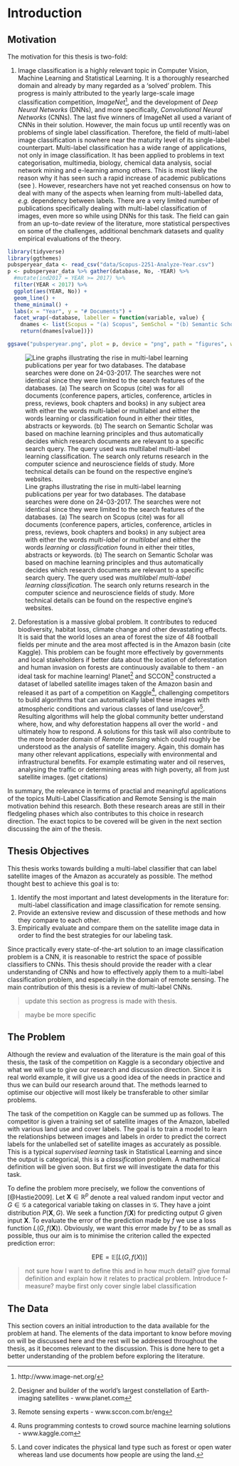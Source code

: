 # Introduction
\label{chp:intro}

## Motivation

The motivation for this thesis is two-fold:

1. Image classification is a highly relevant topic in Computer Vision, Machine Learning and Statistical Learning. It is a thoroughly researched domain and already by many regarded as a 'solved' problem. This progress is mainly attributed to the yearly large-scale image classification competition, *ImageNet*[^imagenet], and the development of *Deep Neural Networks* (DNNs), and more specifically, *Convolutional Neural Networks* (CNNs). The last five winners of ImageNet all used a variant of CNNs in their solution. However, the main focus up until recently was on problems of single label classification. Therefore, the field of multi-label image classification is nowhere near the maturity level of its single-label counterpart. Multi-label classification has a wide range of applications, not only in image classification. It has been applied to problems in text categorisation, multimedia, biology, chemical data analysis, social network mining and e-learning among others. This is most likely the reason why it has seen such a rapid increase of academic publications (see \autoref{pubsperyear}). However, researchers have not yet reached consensus on how to deal with many of the aspects when learning from multi-labelled data, *e.g.* dependency between labels. There are a very limited number of publications specifically dealing with multi-label classification of images, even more so while using DNNs for this task. The field can gain from an up-to-date review of the literature, more statistical perspectives on some of the challenges, additional benchmark datasets and quality empirical evaluations of the theory.  

```r
library(tidyverse)
library(ggthemes)
pubsperyear_data <- read_csv("data/Scopus-2251-Analyze-Year.csv")
p <- pubsperyear_data %>% gather(database, No, -YEAR) %>% 
  #mutate(ind2017 = YEAR >= 2017) %>% 
  filter(YEAR < 2017) %>% 
  ggplot(aes(YEAR, No)) +
  geom_line() +
  theme_minimal() +
  labs(x = "Year", y = "# Documents") +
  facet_wrap(~database, labeller = function(variable, value) {
    dnames <- list(Scopus = "(a) Scopus", SemSchol = "(b) Semantic Scholar")
    return(dnames[value])}) 

ggsave("pubsperyear.png", plot = p, device = "png", path = "figures", width = 7, height = 4)
```

![Line graphs illustrating the rise in multi-label learning publications per year for two databases. The database searches were done on 24-03-2017. The searches were not identical since they were limited to the search features of the databases. (a) The search on Scopus (cite) was for all documents (conference papers, articles, conference, articles in press, reviews, book chapters and books) in any subject area with either the words *multi-label* or *multilabel* and either the words *learning* or *classification* found in either their titles, abstracts or keywords. (b) The search on Semantic Scholar was based on machine learning principles and thus automatically decides which research documents are relevant to a specific search query. The query used was *multilabel multi-label learning classification*. The search only returns research in the computer science and neuroscience fields of study. More technical details can be found on the respective engine's websites. \label{pubsperyear}](figures/pubsperyear.png)

2. Deforestation is a massive global problem. It contributes to reduced biodiversity, habitat loss, climate change and other devastating effects. It is said that the world loses an area of forest the size of 48 football fields per minute and the area most affected is in the Amazon basin (cite Kaggle). This problem can be fought more effectively by governments and local stakeholders if better data about the location of deforestation and human invasion on forests are continuously available to them - an ideal task for machine learning! Planet[^planet] and SCCON[^sccon] constructed a dataset of labelled satellite images taken of the Amazon basin and released it as part of a competition on Kaggle[^kaggle], challenging competitors to build algorithms that can automatically label these images with atmospheric conditions and various classes of land use/cover[^usecover]. Resulting algorithms will help the global community better understand where, how, and why deforestation happens all over the world - and ultimately how to respond. A solutions for this task will also contribute to the more broader domain of *Remote Sensing* which could roughly be understood as the analysis of satellite imagery. Again, this domain has many other relevant applications, especially with environmental and infrastructural benefits. For example estimating water and oil reserves, analysing the traffic or determining areas with high poverty, all from just satellite images. (get citations)

[^imagenet]: http://www.image-net.org/
[^planet]: Designer and builder of the world's largest constellation of Earth-imaging satellites - www.planet.com
[^sccon]: Remote sensing experts - www.sccon.com.br/eng
[^kaggle]: Runs programming contests to crowd source machine learning solutions - www.kaggle.com
[^usecover]: Land cover indicates the physical land type such as forest or open water whereas land use documents how people are using the land.

In summary, the relevance in terms of practial and meaningful applications of the topics Multi-Label Classification and Remote Sensing is the main motivation behind this research. Both these research areas are still in their fledgeling phases which also contributes to this choice in research direction. The exact topics to be covered will be given in the next section discussing the aim of the thesis.

## Thesis Objectives

This thesis works towards building a multi-label classifier that can label satellite images of the Amazon as accurately as possible. The method thought best to achieve this goal is to:

1. Identify the most important and latest developments in the literature for: multi-label classification and image classification for remote sensing.
2. Provide an extensive review and discussion of these methods and how they compare to each other.
3. Empirically evaluate and compare them on the satellite image data in order to find the best strategies for our labeling task.

Since practically every state-of-the-art solution to an image classification problem is a CNN, it is reasonable to restrict the space of possible classifiers to CNNs. This thesis should provide the reader with a clear understanding of CNNs and how to effectively apply them to a multi-label classification problem, and especially in the domain of remote sensing. The main contribution of this thesis is a review of multi-label CNNs.

> update this section as progress is made with thesis.

> maybe be more specific

## The Problem

Although the review and evaluation of the literature is the main goal of this thesis, the task of the competition on Kaggle is a secondary objective and what we will use to give our research and discussion direction. Since it is real world example, it will give us a good idea of the needs in practice and thus we can build our research around that. The methods learned to optimise our objective will most likely be transferable to other similar problems.

The task of the competition on Kaggle can be summed up as follows. The competitor is given a training set of satellite images of the Amazon, labelled with various land use and cover labels. The goal is to train a model to learn the relationships between images and labels in order to predict the correct labels for the unlabelled set of satellite images as accurately as possible. This is a typical *supervised learning* task in Statistical Learning and since the output is categorical, this is a *classification* problem. A mathematical definition will be given soon. But first we will investigate the data for this task.

To define the problem more precisely, we follow the conventions of [@Hastie2009]. Let $\boldsymbol{X}\in \mathbb{R}^{p}$ denote a real valued random input vector and $G\in \mathcal{G}$ a categorical variable taking on classes in $\mathcal{G}$. They have a joint distribution $P(\boldsymbol{X},G)$. We seek a function $f(\boldsymbol{X})$ for predicting output $G$ given input $\boldsymbol{X}$. To evaluate the error of the prediction made by $f$ we use a loss function $L(G,f(\boldsymbol{X}))$. Obviously, we want this error made by $f$ to be as small as possible, thus our aim is to minimise the criterion called the expected prediction error:

$$
\mathrm{EPE}=\mathbb{E}\left[L\left(G,f(X)\right)\right]
$$

> not sure how I want to define this and in how much detail?
> give formal definition and explain how it relates to practical problem.
> Introduce f-measure?
> maybe first only cover single label classification

## The Data

This section covers an initial introduction to the data available for the problem at hand. The elements of the data important to know before moving on will be discussed here and the rest will be addressed throughout the thesis, as it becomes relevant to the discussion. This is done here to get a better understanding of the problem before exploring the literature.
